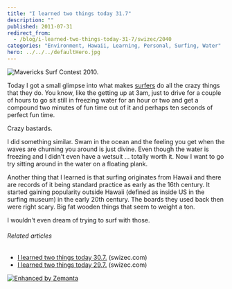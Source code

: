 ```yaml
---
title: "I learned two things today 31.7"
description: ""
published: 2011-07-31
redirect_from:
  - /blog/i-learned-two-things-today-31-7/swizec/2040
categories: "Environment, Hawaii, Learning, Personal, Surfing, Water"
hero: ../../../defaultHero.jpg
---
```


![Mavericks Surf Contest 2010.](https://swizec.com/blog/wp-content/uploads/2011/08/300px-Mavericks_Surf_Contest_2010b3.jpg "Mavericks Surf Contest 2010.")

Today I got a small glimpse into what makes [surfers](http://en.wikipedia.org/wiki/Surfing "Surfing") do all the crazy things that they do. You know, like the getting up at 3am, just to drive for a couple of hours to go sit still in freezing water for an hour or two and get a compound two minutes of fun time out of it and perhaps ten seconds of perfect fun time.

Crazy bastards.

I did something similar. Swam in the ocean and the feeling you get when the waves are churning you around is just divine. Even though the water is freezing and I didn't even have a wetsuit ... totally worth it. Now I want to go try sitting around in the water on a floating plank.

Another thing that I learned is that surfing originates from Hawaii and there are records of it being standard practice as early as the 16th century. It started gaining popularity outside Hawaii (defined as inside US in the surfing museum) in the early 20th century. The boards they used back then were right scary. Big fat wooden things that seem to weight a ton.

I wouldn't even dream of trying to surf with those.

###### Related articles

- [I learned two things today 30.7.](http://swizec.com/blog/2037/swizec/2037) (swizec.com)
- [I learned two things today 29.7.](http://swizec.com/blog/i-learned-two-things-today-29-7/swizec/2022) (swizec.com)

[![Enhanced by Zemanta](https://img.zemanta.com/zemified_e.png?x-id=01a6e7d0-ba96-4b7c-88a8-2a9da497869c)](http://www.zemanta.com/ "Enhanced by Zemanta")
